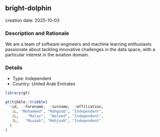 
## bright-dolphin
creation date: 2025-10-03


### Description and Rationale

We are a team of software engineers and machine learning enthusiasts passionate about tackling innovative challenges in the data space, with a particular interest in the aviation domain.

### Details

* Type: Independent
* Country: United Arab Emirates

```r
library(gt)

gt(tibble::tribble(
  ~id,  ~forename,  ~surname,  ~affiliation,
   1L, "Mohammed", "Mahgoub", "Independent",
   2L,    "Malaz",  "Waleed", "Independent",
   3L,   "Musaab", "Mahjoub", "Independent"
  )
)
```
